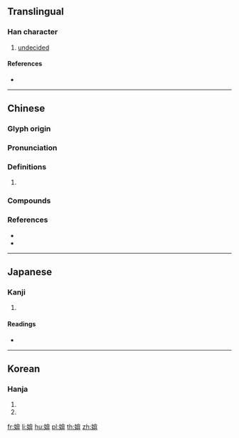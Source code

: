 {{character info/new}}
==Translingual==

===Han character===
{{Han char|rn=38|rad=女|as=09|sn=12|four=48446|canj=VORT|ids=⿰女弇}}

# [[undecided]]

====References====
* {{Han ref|kx=0266.440|dkj=06505|dj=0534.060|hdz=21067.070|uh=5A95|ud=23189|bh=D8C0|bd=55488}}

----

==Chinese==
{{zh-forms}}

===Glyph origin===
{{Han etym}}

===Pronunciation===
{{zh-pron
|m=ān,yǎn
|c=am1
|mc=y
|oc=y
|cat=
}}

===Definitions===
{{zh-hanzi}}

# {{zh-only|媕婀}}

===Compounds===
{{zh-der|媕婀}}

===References===
* {{R:twedu|B00678}}
* {{R:yue:mfccd}}

----

==Japanese==

===Kanji===
{{ja-kanji|grade=|rs=女09}}

# {{defn|lang=ja|sort=女09}}

====Readings====
* {{ja-readings|on=[[えん]] (en), [[あん]] (an), [[おん]] (on), [[おう]] (ō)|kun=}}

----

==Korean==

===Hanja===
{{ko-hanja|hangeul=암|rv=am|mr=am}}

# {{defn|lang=ko|sort=女09}}
# {{defn|lang=cmn|sort=女09}}

[[fr:媕]]
[[li:媕]]
[[hu:媕]]
[[pl:媕]]
[[th:媕]]
[[zh:媕]]